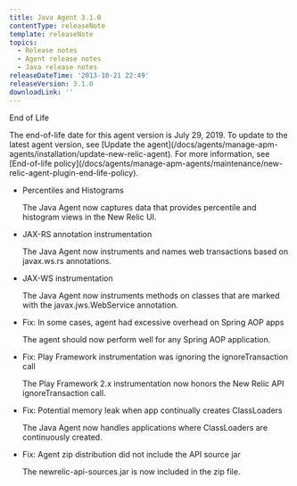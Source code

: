 ```yaml
---
title: Java Agent 3.1.0
contentType: releaseNote
template: releaseNote
topics:
  - Release notes
  - Agent release notes
  - Java release notes
releaseDateTime: '2013-10-21 22:49'
releaseVersion: 3.1.0
downloadLink: ''
---
```


End of Life

<Callout variant="important">
  The end-of-life date for this agent version is July 29, 2019. To update to the latest agent version, see [Update the agent](/docs/agents/manage-apm-agents/installation/update-new-relic-agent). For more information, see [End-of-life policy](/docs/agents/manage-apm-agents/maintenance/new-relic-agent-plugin-end-life-policy).
</Callout>

* Percentiles and Histograms

  The Java Agent now captures data that provides percentile and histogram views in the New Relic UI.
* JAX-RS annotation instrumentation

  The Java Agent now instruments and names web transactions based on javax.ws.rs annotations.
* JAX-WS instrumentation

  The Java Agent now instruments methods on classes that are marked with the javax.jws.WebService annotation.
* Fix: In some cases, agent had excessive overhead on Spring AOP apps

  The agent should now perform well for any Spring AOP application.
* Fix: Play Framework instrumentation was ignoring the ignoreTransaction call

  The Play Framework 2.x instrumentation now honors the New Relic API ignoreTransaction call.
* Fix: Potential memory leak when app continually creates ClassLoaders

  The Java Agent now handles applications where ClassLoaders are continuously created.
* Fix: Agent zip distribution did not include the API source jar

  The newrelic-api-sources.jar is now included in the zip file.

